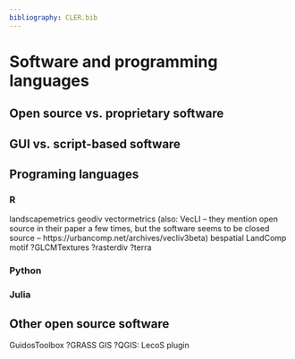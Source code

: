 ```yaml
---
bibliography: CLER.bib
---
```


<!-- Person responsible: Hesselbarth, Nowosad, Bosch, Jung, Schouten  -->

<!-- "The future applications of landscape pattern metrics will almost certainly depend on the software and analysis tools available" -- @costanzaDescribingAnalyzingLandscape2019 -->

<!--jn: misc-->
<!-- the need for open-source software in landscape ecology -->
<!-- every proposed method should be open-source and available to the community -->

# Software and programming languages

## Open source vs. proprietary software

## GUI vs. script-based software 

## Programing languages

### R
<!-- Hesselbarth -->
landscapemetrics
geodiv
vectormetrics (also: VecLI -- they mention open source in their paper a few times, but the software seems to be closed source -- https://urbancomp.net/archives/vecliv3beta)
bespatial
LandComp
motif
?GLCMTextures
?rasterdiv
?terra

### Python
<!-- Bosch -->

### Julia
<!-- Schouten -->

## Other open source software

GuidosToolbox
?GRASS GIS
?QGIS: LecoS plugin

